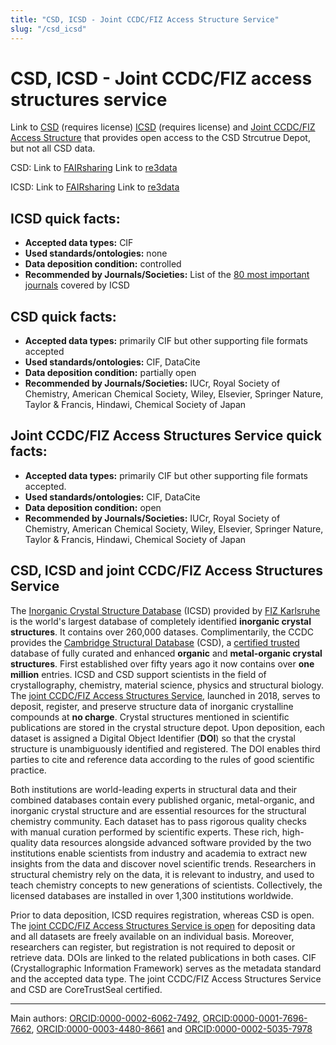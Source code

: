 ```yaml
---
title: "CSD, ICSD - Joint CCDC/FIZ Access Structure Service"
slug: "/csd_icsd"
---
```



# CSD, ICSD - Joint CCDC/FIZ access structures service

Link to [CSD](https://www.ccdc.cam.ac.uk/solutions/software/webcsd/) (requires license) [ICSD](https://icsd.fiz-karlsruhe.de/) (requires license) and [Joint CCDC/FIZ Access Structure](https://www.ccdc.cam.ac.uk/structures/) that provides open access to the CSD Strcutrue Depot, but not all CSD data.

CSD:
Link to [FAIRsharing](https://doi.org/10.25504/FAIRsharing.vs7865)
Link to [re3data](http://doi.org/10.17616/R36011)

ICSD:
Link to [FAIRsharing](https://doi.org/10.25504/FAIRsharing.a95199)
Link to [re3data](http://doi.org/10.17616/R3GW2V)

## ICSD quick facts:

-   **Accepted data types:** CIF
-   **Used standards/ontologies:** none
-   **Data deposition condition:** controlled
-   **Recommended by Journals/Societies:** List of the [80 most important journals](https://icsd.products.fiz-karlsruhe.de/about/list-80-most-important-journals-covered-icsd) covered by ICSD

## CSD quick facts:

-   **Accepted data types:** primarily CIF but other supporting file formats accepted
-   **Used standards/ontologies:** CIF, DataCite
-   **Data deposition condition:** partially open
-   **Recommended by Journals/Societies:** IUCr, Royal Society of Chemistry, American Chemical Society, Wiley, Elsevier, Springer Nature, Taylor & Francis, Hindawi, Chemical Society of Japan

## Joint CCDC/FIZ Access Structures Service quick facts:

-   **Accepted data types:** primarily CIF but other supporting file formats accepted.
-   **Used standards/ontologies:** CIF, DataCite
-  **Data deposition condition:** open
-   **Recommended by Journals/Societies:** IUCr, Royal Society of Chemistry, American Chemical Society, Wiley, Elsevier, Springer Nature, Taylor & Francis, Hindawi, Chemical Society of Japan

## CSD, ICSD and joint CCDC/FIZ Access Structures Service

The [Inorganic Crystal Structure Database](https://icsd.fiz-karlsruhe.de/) (ICSD) provided by [FIZ Karlsruhe](https://www.fiz-karlsruhe.de/) is the world's largest database of completely identified **inorganic crystal structures**. It contains over 260,000 datases. Complimentarily, the CCDC provides the [Cambridge Structural Database](https://www.ccdc.cam.ac.uk/solutions/software/webcsd/) (CSD), a [certified trusted](https://www.coretrustseal.org) database of fully curated and enhanced **organic** and **metal-organic crystal structures**. First established over fifty years ago it now contains over **one million** entries. ICSD and CSD support scientists in the field of crystallography, chemistry, material science, physics and structural biology. The [joint CCDC/FIZ Access Structures Service](https://www.ccdc.cam.ac.uk/structures/), launched in 2018, serves to deposit, register, and preserve structure data of inorganic crystalline compounds at **no charge**. Crystal structures mentioned in scientific publications are stored in the crystal structure depot. Upon deposition, each dataset is assigned a Digital Object Identifier (**DOI**) so that the crystal structure is unambiguously identified and registered. The DOI enables third parties to cite and reference data according to the rules of good scientific practice.

Both institutions are world-leading experts in structural data and their combined databases contain every published organic, metal-organic, and inorganic crystal structure and are essential resources for the structural chemistry community. Each dataset has to pass rigorous quality checks with manual curation performed by scientific experts. These rich, high-quality data resources alongside advanced software provided by the two institutions enable scientists from industry and academia to extract new insights from the data and discover novel scientific trends. Researchers in structural chemistry rely on the data, it is relevant to industry, and used to teach chemistry concepts to new generations of scientists. Collectively, the licensed databases are installed in over 1,300 institutions worldwide.

Prior to data deposition, ICSD requires registration, whereas CSD is open. The [joint CCDC/FIZ Access Structures Service is open](https://www.ccdc.cam.ac.uk/structures) for depositing data and all datasets are freely available on an individual basis. Moreover, researchers can register, but registration is not required to deposit or retrieve data. DOIs are linked to the related publications in both cases. CIF (Crystallographic Information Framework) serves as the metadata standard and the accepted data type. The joint CCDC/FIZ Access Structures Service and CSD are CoreTrustSeal certified.

---

Main authors: [ORCID:0000-0002-6062-7492](https://orcid.org/0000-0002-6062-7492), [ORCID:0000-0001-7696-7662](https://orcid.org/0000-0001-7696-7662), [ORCID:0000-0003-4480-8661](https://orcid.org/0000-0003-4480-8661) and [ORCID:0000-0002-5035-7978](https://orcid.org/0000-0002-5035-7978)
